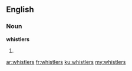 ==English==

===Noun===
'''whistlers'''

# {{plural of|whistler}}

[[ar:whistlers]]
[[fr:whistlers]]
[[ku:whistlers]]
[[my:whistlers]]